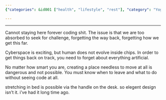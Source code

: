 ```yaml
---
{"categories": &id001 ["health", "lifestyle", "rest"], "category": "Yoga", "date": "2022-01-12 23:06:34", "description": "This article emphasizes the significance of disconnecting from technology and nurturing personal development through yoga, Tai Chi, and fostering a healthy equilibrium between digital and physical engagements.", "tags": *id001, "title": "Yoga & Taichi"}

---
```


------

Cannot staying here forever coding shit. The issue is that we are too absorbed to seek for challenge, forgetting the way back, forgetting how we get this far.

Cyberspace is exciting, but human does not evolve inside chips. In order to get things back on track, you need to forget about everything artificial.

No matter how smart you are, creating a place  needless to  move at all is dangerous and not possible. You must know when to leave and what to do without seeing code at all.

stretching in bed is possible via the handle on the desk. so elegent design isn't it. i've had it long time ago.

